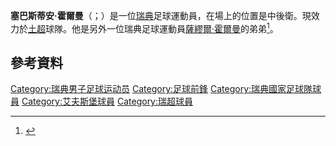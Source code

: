 
{{Infobox football biography
| name = 塞巴斯蒂安·霍爾曼 <br/>Sebastian Holmén
| image = Dinamo-Baltika_(4).jpg
| caption =
| image_size  = 200px
| fullname = Rasmus Sebastian Holmén
| birth_date = {{birth date and age|df=yes|1992|04|29}}
| birth_place = [[瑞典|瑞典]][[布羅斯|布羅斯]]
| height = 1.88 m
| currentclub  = {{tsl|en|Çaykur Rizespor||里泽体育}}
| clubnumber = 3
| position = 中後衛
| youthyears1 = {{0|0000}}–2007 | youthclubs1 = Annelunds IF
| youthyears2 = 2007–2012       | youthclubs2 = [[艾夫斯堡體育會|艾夫斯堡]]
| years1 = 2012–2016 | clubs1 = [[艾夫斯堡體育會|艾夫斯堡]]                         | caps1 = 75 | goals1 = 2
| years2 = 2016–2019 | clubs2 = [[莫斯科迪纳摩足球俱乐部|莫斯科戴拿模]]      | caps2 = 86 | goals2 = 0
| years3 = 2019–2021 | clubs3 = [[威廉二世_(足球會)|威廉二世]] | caps3 = 56 | goals3 = 4
| years4 = 2021–     | clubs4 = {{tsl|en|Çaykur Rizespor||里泽体育}}                    | caps4 = 7  | goals4 = 0
| nationalyears1 = 2013–2015 | nationalteam1 = [[瑞典21歲以下國家足球隊|瑞典U21]] | nationalcaps1 = 12 | nationalgoals1 = 0
| nationalyears2 = 2015– | nationalteam2 = [[瑞典國家足球隊|瑞典]]              | nationalcaps2 =  6 | nationalgoals2 = 0
| pcupdate = 26 September 2021
| nationalteam-update = 11 November 2020
}}

'''塞巴斯蒂安·霍爾曼'''（{{lang-sv|Sebastian Holmén}}；{{bd|1992年|4月29日}}）是一位[[瑞典|瑞典]]足球運動員，在場上的位置是中後衛。現效力於[[土超|土超]]球隊{{tsl|en|Çaykur Rizespor||里泽体育}}。他是另外一位瑞典足球運動員[[薩繆爾·霍爾曼|薩繆爾·霍爾曼]]的弟弟<ref>{{cite web |url=http://www.matchdax.se/allsvenskan/sebastian-holmen-samuel-har-alltid-bra-svar |title=Sebastian Holmén om att vara lillebror till Samuel |accessdate=1 June 2013 |archive-date=2020-10-16 |archive-url=https://web.archive.org/web/20201016222115/http://www.matchdax.se/allsvenskan/sebastian-holmen-samuel-har-alltid-bra-svar }}</ref>。

==參考資料==
{{Reflist}}

{{DEFAULTSORT: Holmén, Sebastian}}
[[Category:瑞典男子足球运动员|Category:瑞典男子足球运动员]]
[[Category:足球前鋒|Category:足球前鋒]]
[[Category:瑞典國家足球隊球員|Category:瑞典國家足球隊球員]]
[[Category:艾夫斯堡球員|Category:艾夫斯堡球員]]
[[Category:瑞超球員|Category:瑞超球員]]